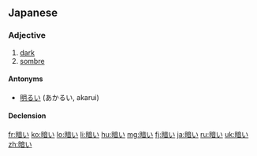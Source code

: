 ==Japanese==
{{ja-kanjitab|暗}}

===Adjective===
{{ja-adj|kk|decl=i|hira=くらい|rom=kurai}}

# [[dark]]
# [[sombre]]

====Antonyms====
*[[明るい]] (あかるい, akarui)

====Declension====
{{ja-i|暗|くら|kura}}

[[fr:暗い]]
[[ko:暗い]]
[[lo:暗い]]
[[li:暗い]]
[[hu:暗い]]
[[mg:暗い]]
[[fj:暗い]]
[[ja:暗い]]
[[ru:暗い]]
[[uk:暗い]]
[[zh:暗い]]